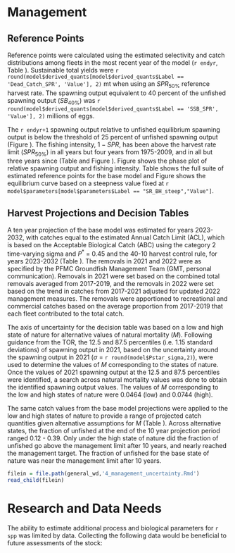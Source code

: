 # Management 

## Reference Points

Reference points were calculated using the estimated selectivity and catch distributions among fleets in the most recent year of the model (`r endyr`, Table \ref{tab:referenceES}). Sustainable total yields  were `r round(model$derived_quants[model$derived_quants$Label == 'Dead_Catch_SPR', 'Value'], 2)` mt when using an $SPR_{50\%}$ reference harvest rate. The spawning output equivalent to 40 percent of the unfished spawning output ($SB_{40\%}$) was `r round(model$derived_quants[model$derived_quants$Label == 'SSB_SPR', 'Value'], 2)` millions of eggs. 

The `r endyr+1` spawning output relative to unfished equilibrium spawning output is below the threshold of 25 percent of unfished spawning output (Figure \ref{fig:depl}). The fishing intensity, $1-SPR$, has been above the harvest rate limit ($SPR_{50\%}$) in all years but four years from 1975-2009, and in all but three years since (Table \ref{tab:timeseries} and Figure \ref{fig:1-spr}). Figure \ref{fig:phase-plot} shows the phase plot of relative spawning output and fishing intensity. Table \ref{tab:referenceES} shows the full suite of estimated reference points for the base model and Figure \ref{fig:yield} shows the equilibrium curve based on a steepness value fixed at `r model$parameters[model$parameters$Label == "SR_BH_steep","Value"]`.

## Harvest Projections and Decision Tables

A ten year projection of the base model was estimated for years 2023-2032, with catches equal to the estimated Annual Catch Limit (ACL), which is based on the Acceptable Biological Catch (ABC) using the category 2 time-varying sigma and $P^*$ = 0.45 and the 40-10 harvest control rule, for years 2023-2032 (Table \ref{tab:project}). The removals in 2021 and 2022 were as specified by the PFMC Groundfish Management Team (GMT, personal communication). Removals in 2021 were set based on the combined total removals averaged from 2017-2019, and the removals in 2022 were set based on the trend in catches from 2017-2021 adjusted for updated 2022 management measures. The removals were apportioned to recreational and commercial catches based on the average proportion from 2017-2019 that each fleet contributed to the total catch. 

The axis of uncertainty for the decision table was based on a low and high state of nature for alternative values of natural mortality ($M$). Following guidance from the TOR, the 12.5 and 87.5 percentiles (i.e. 1.15 standard deviations) of spawning output in 2021, based on the uncertainty around the spawning output in 2021 ($\sigma$ = `r round(model$Pstar_sigma,2)`), were used to determine the values of $M$ corresponding to the states of nature. Once the values of 2021 spawning output at the 12.5 and 87.5 percentiles were identified, a search across natural mortality values was done to obtain the identified spawning output values. The values of $M$ corresponding to the low and high states of nature were 0.0464 (low) and 0.0744 (high). 

The same catch values from the base model projections were applied to the low and high states of nature to provide a range of projected catch quantities given alternative assumptions for $M$ (Table \ref{tab:decision-table}). Across alternative states, the fraction of unfished at the end of the 10 year projection period ranged 0.12 - 0.39. Only under the high state of nature did the fraction of unfished go above the management limit after 10 years, and nearly reached the management target. The fraction of unfished for the base state of nature was near the management limit after 10 years.     

<!-- Evaluation of Scientific Uncertainty -->

```r
filein = file.path(general_wd,'4_management_uncertainty.Rmd')
read_child(filein)
```

# Research and Data Needs

The ability to estimate additional process and biological parameters for `r spp` was limited by data.  Collecting the following data would be beneficial to future assessments of the stock:

\begin{itemize}

  \item At the time of the assessment due to issues in California data in PacFIN (i.e., condition code) length samples landed live vs. dead from the commercial were unable to be identified. The ability to examine sample sizes and lengths from each type of landings would allow for future assessments to account for a greater range of commercial fishing behavior.
  
  \item Improved understanding of where recreational fishing is commonly occurring (areas and depths) and the range of sizes available by depth would better inform the selectivity form, which currently is the near the shape for maturity.  

	\item Age data were predominantly from Oregon and Washington waters. Collecting length and otolith samples from recreational and commercial catches in `r state` would result in samples from the entire U.S. West Coast informing growth. Otoliths from the WCGBTS survey would also help inform growth. California otoliths identified and aged during model reivews were insufficient to robustly estimate a separate California-specific length-age relationship given the limited sample size of young quillback rockfish from California. More data, particularly of young and old fish, are needed to be able to robustly estimate a California-specific growth curve and confirm whether growth of quillback rockfish differs between California and Washington and Oregon. 
	
	\item Recruitment patterns showed lower than average recruitment in the 2000s. Additional data to support such patterns in recruitment would provide additional support for model estimates. 
	
	\item Catches of `r spp` were particularly high in a few years for both the recreational and commercial fleet. Better understanding the factors contributing to these high catches as well as potential resolutions, should they be needed, would aid in ensuring catch time series are accurate.  
	
\end{itemize}


